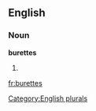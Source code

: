==English==

===Noun===
'''burettes'''

# {{plural of|[[burette]]}}

[[Category:English plurals]]

[[fr:burettes]]